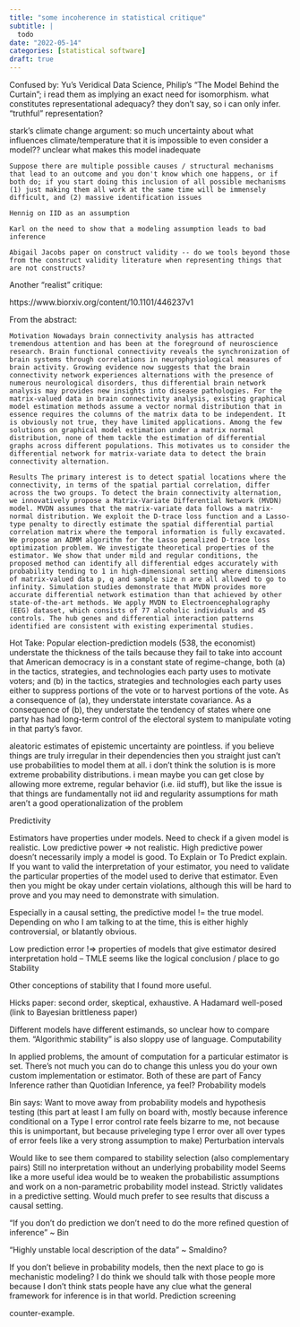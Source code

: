 ```yaml
---
title: "some incoherence in statistical critique"
subtitle: |
  todo
date: "2022-05-14"
categories: [statistical software]
draft: true
---
```


Confused by: Yu's Veridical Data Science, Philip's "The Model Behind the Curtain"; i read them as implying an exact need for isomorphism. what constitutes representational adequacy? they don't say, so i can only infer. "truthful" representation?

stark's climate change argument: so much uncertainty about what influences climate/temperature that it is impossible to even consider a model?? unclear what makes this model inadequate

    Suppose there are multiple possible causes / structural mechanisms that lead to an outcome and you don't know which one happens, or if both do; if you start doing this inclusion of all possible mechanisms (1) just making them all work at the same time will be immensely difficult, and (2) massive identification issues

    Hennig on IID as an assumption

    Karl on the need to show that a modeling assumption leads to bad inference

    Abigail Jacobs paper on construct validity -- do we tools beyond those from the construct validity literature when representing things that are not constructs?

Another "realist" critique:

https://www.biorxiv.org/content/10.1101/446237v1

From the abstract:

    Motivation Nowadays brain connectivity analysis has attracted tremendous attention and has been at the foreground of neuroscience research. Brain functional connectivity reveals the synchronization of brain systems through correlations in neurophysiological measures of brain activity. Growing evidence now suggests that the brain connectivity network experiences alternations with the presence of numerous neurological disorders, thus differential brain network analysis may provides new insights into disease pathologies. For the matrix-valued data in brain connectivity analysis, existing graphical model estimation methods assume a vector normal distribution that in essence requires the columns of the matrix data to be independent. It is obviously not true, they have limited applications. Among the few solutions on graphical model estimation under a matrix normal distribution, none of them tackle the estimation of differential graphs across different populations. This motivates us to consider the differential network for matrix-variate data to detect the brain connectivity alternation.

    Results The primary interest is to detect spatial locations where the connectivity, in terms of the spatial partial correlation, differ across the two groups. To detect the brain connectivity alternation, we innovatively propose a Matrix-Variate Differential Network (MVDN) model. MVDN assumes that the matrix-variate data follows a matrix-normal distribution. We exploit the D-trace loss function and a Lasso-type penalty to directly estimate the spatial differential partial correlation matrix where the temporal information is fully excavated. We propose an ADMM algorithm for the Lasso penalized D-trace loss optimization problem. We investigate theoretical properties of the estimator. We show that under mild and regular conditions, the proposed method can identify all differential edges accurately with probability tending to 1 in high-dimensional setting where dimensions of matrix-valued data p, q and sample size n are all allowed to go to infinity. Simulation studies demonstrate that MVDN provides more accurate differential network estimation than that achieved by other state-of-the-art methods. We apply MVDN to Electroencephalography (EEG) dataset, which consists of 77 alcoholic individuals and 45 controls. The hub genes and differential interaction patterns identified are consistent with existing experimental studies.

Hot Take: Popular election-prediction models (538, the economist) understate the thickness of the tails because they fail to take into account that American democracy is in a constant state of regime-change, both (a) in the tactics, strategies, and technologies each party uses to motivate voters; and (b) in the tactics, strategies and technologies each party uses either to suppress portions of the vote or to harvest portions of the vote. As a consequence of (a), they understate interstate covariance. As a consequence of (b), they understate the tendency of states where one party has had long-term control of the electoral system to manipulate voting in that party's favor.

aleatoric estimates of epistemic uncertainty are pointless. if you believe things are truly irregular in their dependencies then you straight just can't use probabilities to model them at all. i don't think the solution is is more extreme probability distributions. i mean maybe you can get close by allowing more extreme, regular behavior (i.e. iid stuff), but like the issue is that things are fundamentally not iid and regularity assumptions for math aren't a good operationalization of the problem

Predictivity

Estimators have properties under models. Need to check if a given model is realistic. Low predictive power => not realistic. High predictive power doesn't necessarily imply a model is good. To Explain or To Predict explain. If you want to valid the interpretation of your estimator, you need to validate the particular properties of the model used to derive that estimator. Even then you might be okay under certain violations, although this will be hard to prove and you may need to demonstrate with simulation.

Especially in a causal setting, the predictive model != the true model. Depending on who I am talking to at the time, this is either highly controversial, or blatantly obvious.

Low prediction error !=> properties of models that give estimator desired interpretation hold -- TMLE seems like the logical conclusion / place to go
Stability

Other conceptions of stability that I found more useful.

Hicks paper: second order, skeptical, exhaustive.
A Hadamard well-posed (link to Bayesian brittleness paper)

Different models have different estimands, so unclear how to compare them. "Algorithmic stability" is also sloppy use of language.
Computability

In applied problems, the amount of computation for a particular estimator is set. There's not much you can do to change this unless you do your own custom implementation or estimator. Both of these are part of Fancy Inference rather than Quotidian Inference, ya feel?
Probability models

Bin says: Want to move away from probability models and hypothesis testing (this part at least I am fully on board with, mostly because inference conditional on a Type I error control rate feels bizarre to me, not because this is unimportant, but because priveleging type I error over all over types of error feels like a very strong assumption to make)
Perturbation intervals

Would like to see them compared to stability selection (also complementary pairs)
Still no interpretation without an underlying probability model
Seems like a more useful idea would be to weaken the probabilistic assumptions and work on a non-parametric probability model instead.
Strictly validates in a predictive setting. Would much prefer to see results that discuss a causal setting.

"If you don't do prediction we don't need to do the more refined question of inference" ~ Bin

"Highly unstable local description of the data" ~ Smaldino?

If you don't believe in probability models, then the next place to go is mechanistic modeling? I do think we should talk with those people more because I don't think stats people have any clue what the general framework for inference is in that world.
Prediction screening

counter-example.